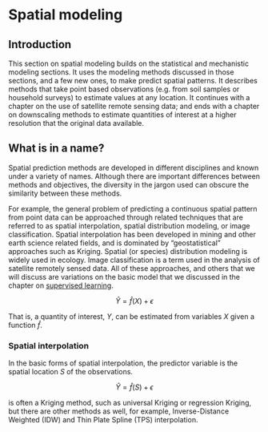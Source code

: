 # Spatial modeling

## Introduction

This section on spatial modeling builds on the statistical and mechanistic modeling sections. It uses the modeling methods discussed in those sections, and a few new ones, to make predict spatial patterns. It describes methods that take point based observations (e.g. from soil samples or household surveys) to estimate values at any location. It continues with a chapter on the use of satellite remote sensing data; and ends with a chapter on downscaling methods to estimate quantities of interest at a higher resolution that the original data available.

## What is in a name?

Spatial prediction methods are developed in different disciplines and known under a variety of  names. Although there are important differences between methods and objectives, the diversity in the jargon used can obscure the similarity between these methods. 

For example, the general problem of predicting a continuous spatial pattern from point data can be approached through related techniques that are referred to as spatial interpolation, spatial distribution modeling, or image classification. Spatial interpolation has been developed in mining and other earth science related fields, and is dominated by "geostatistical" approaches such as Kriging. Spatial (or species) distribution modeling is widely used in ecology. Image classification is a term used in the analysis of satellite remotely sensed data. All of these approaches, and others that we will discuss are variations on the basic model that we discussed in the chapter on [supervised learning](../../statistical/supervised.html).

$$   
\hat{Y} = \hat{f}(X) + \epsilon
$$

That is, a quantity of interest, $Y$, can be estimated from variables $X$ given a function  $\hat{f}$.


### Spatial interpolation

In the basic forms of spatial interpolation, the predictor variable is the spatial location $S$ of the observations.

$$   
\hat{Y} = \hat{f}(S) + \epsilon
$$

\hat{f} is often a Kriging method, such as universal Kriging or regression Kriging, but there are other methods as well, for example, Inverse-Distance Weighted (IDW) and Thin Plate Spline (TPS) interpolation. 


